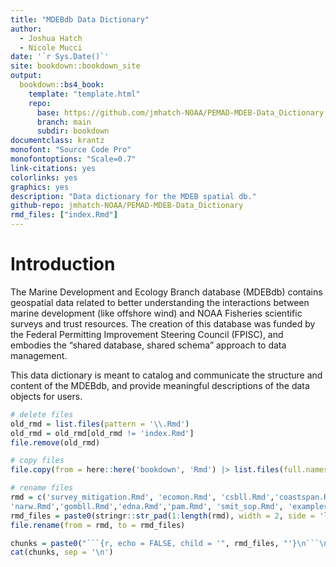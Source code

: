 ```yaml
---
title: "MDEBdb Data Dictionary"
author:
  - Joshua Hatch
  - Nicole Mucci
date: '`r Sys.Date()`'
site: bookdown::bookdown_site
output:
  bookdown::bs4_book:
    template: "template.html"
    repo:
      base: https://github.com/jmhatch-NOAA/PEMAD-MDEB-Data_Dictionary
      branch: main
      subdir: bookdown
documentclass: krantz
monofont: "Source Code Pro"
monofontoptions: "Scale=0.7"
link-citations: yes
colorlinks: yes
graphics: yes
description: "Data dictionary for the MDEB spatial db."
github-repo: jmhatch-NOAA/PEMAD-MDEB-Data_Dictionary
rmd_files: ["index.Rmd"]
---
```


# Introduction

The Marine Development and Ecology Branch database (MDEBdb) contains geospatial data related to better understanding the interactions between marine development (like offshore wind) and NOAA Fisheries scientific surveys and trust resources. The creation of this database was funded by the Federal Permitting Improvement Steering Council (FPISC), and embodies the "shared database, shared schema" approach to data management.

This data dictionary is meant to catalog and communicate the structure and content of the MDEBdb, and provide meaningful descriptions of the data objects for users.

```r
# delete files
old_rmd = list.files(pattern = '\\.Rmd')
old_rmd = old_rmd[old_rmd != 'index.Rmd']
file.remove(old_rmd)

# copy files
file.copy(from = here::here('bookdown', 'Rmd') |> list.files(full.names = TRUE), to = here::here('bookdown'), overwrite = TRUE)

# rename files
rmd = c('survey_mitigation.Rmd', 'ecomon.Rmd', 'csbll.Rmd','coastspan.Rmd','seal.Rmd', 'turtle.Rmd', 'clam_quahog.Rmd','scallop.Rmd', 'shrimp.Rmd', 'hook_line.Rmd','bottom_trawl.Rmd','mmst.Rmd',
'narw.Rmd','gombll.Rmd','edna.Rmd','pam.Rmd', 'smit_sop.Rmd', 'examples.Rmd')
rmd_files = paste0(stringr::str_pad(1:length(rmd), width = 2, side = 'left', pad = "0"), '-', rmd)
file.rename(from = rmd, to = rmd_files)
```

```r
chunks = paste0("```{r, echo = FALSE, child = '", rmd_files, "'}\n```\n")
cat(chunks, sep = '\n')
```
